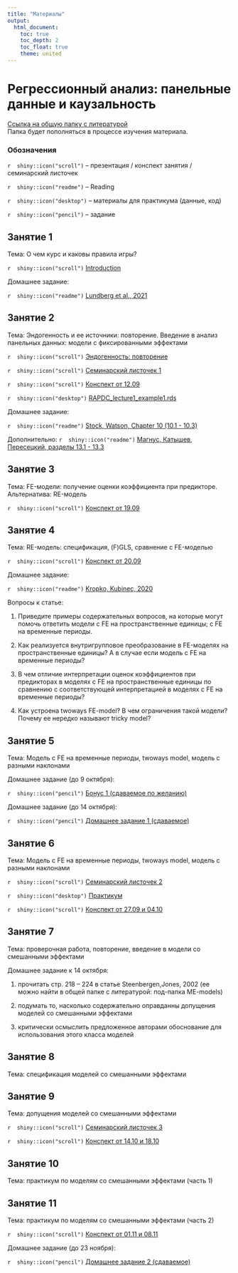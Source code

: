 ```yaml
---
title: "Материалы"
output: 
  html_document:
    toc: true
    toc_depth: 2
    toc_float: true
    theme: united
---
```

# Регрессионный анализ: панельные данные и каузальность

<a href="https://disk.yandex.ru/d/4DB4BVGGpk-nhA" title=>Ссылка на общую папку с литературой</a>  
Папка будет пополняться в процессе изучения материала. 

### Обозначения

`r  shiny::icon("scroll")` -- презентация / конспект занятия / семинарский листочек

`r  shiny::icon("readme")` -- Reading

`r  shiny::icon("desktop")` -- материалы для практикума (данные, код)

`r  shiny::icon("pencil")` -- задание 
 
## Занятие 1
 
Тема: О чем курс и каковы правила игры? 
  
`r  shiny::icon("scroll")` <a href="RAPDC_intro_2022.pdf" title=>Introduction</a> 
 
Домашнее задание: 

`r  shiny::icon("readme")`  <a href="https://disk.yandex.ru/i/1xED4VRC2pIEyw" title=>Lundberg et al., 2021</a>  

## Занятие 2
 
Тема: Эндогенность и ее источники: повторение. 
Введение в анализ панельных данных: модели с фиксированными эффектами   
  
`r  shiny::icon("scroll")` <a href="RAPDC_lecture1_endo_2022.pdf" title=>Эндогенность: повторение</a> 

`r  shiny::icon("scroll")` <a href="RAPDC_seminar1_2022.pdf" title=>Семинарский листочек 1</a> 

`r  shiny::icon("scroll")` <a href="RAPDC_class2_12.09.html" title=>Конспект от 12.09</a> 

`r  shiny::icon("desktop")` <a href="RAPDC_lecture1_example1.rds" title=>RAPDC_lecture1_example1.rds</a> 
 
Домашнее задание: 

`r  shiny::icon("readme")`  <a href="https://disk.yandex.ru/i/G9DO5ZMwYmP2Mw" title=>Stock, Watson, Chapter 10 (10.1 - 10.3)</a>  

Дополнительно: `r  shiny::icon("readme")`  <a href="https://disk.yandex.ru/i/jckSVZKWPqWCMg" title=>Магнус, Катышев, Пересецкий, разделы 13.1 - 13.3</a>  

## Занятие 3
 
Тема: FE-модели: получение оценки коэффициента при предикторе. Альтернатива: RE-модель  

`r  shiny::icon("scroll")` <a href="RAPDC_lecture2.html" title=>Конспект от 19.09</a> 

## Занятие 4
 
Тема: RE-модель: спецификация, (F)GLS, сравнение с FE-моделью

`r  shiny::icon("scroll")` <a href="RAPDC_lecture3.html" title=>Конспект от 20.09</a> 

Домашнее задание: 

`r  shiny::icon("readme")`  <a href="https://disk.yandex.ru/i/V6oQg2xZeysiDg" title=>Kropko, Kubinec, 2020</a>  

Вопросы к статье:

1) Приведите примеры содержательных вопросов, на которые могут помочь ответить модели с FE на пространственные единицы; с FE на временные периоды.

2) Как реализуется внутригрупповое преобразование в FE-моделях на пространственные единицы? А в случае если модель с FE на временные периоды? 

3) В чем отличие интерпретации оценок коэффициентов при предикторах в моделях с FE на пространственные единицы по сравнению с соответствующей интерпретацией в моделях с FE на временные периоды?  

4) Как устроена twoways FE-model? В чем ограничения такой модели? Почему ее нередко называют tricky model? 

## Занятие 5
 
Тема: Модель с FE на временные периоды, twoways model, модель с разными наклонами

Домашнее задание (до 9 октября):

`r  shiny::icon("pencil")` <a href="RAPDC_bonus1_2022.pdf" title=>Бонус 1 (сдаваемое по желанию)</a>

Домашнее задание (до 14 октября): 

`r  shiny::icon("pencil")` <a href="RAPDC_hw1_2022.pdf" title=>Домашнее задание 1 (сдаваемое)</a> 

## Занятие 6
 
Тема: Модель с FE на временные периоды, twoways model, модель с разными наклонами

`r  shiny::icon("scroll")` <a href="RAPDC_seminar2_2022.pdf" title=>Семинарский листочек 2</a> 

`r  shiny::icon("desktop")` <a href="RAPDC_lab1_3.pdf" title=>Практикум</a> 

`r  shiny::icon("scroll")` <a href="RAPDC_lectures4_5.html" title=>Конспект от 27.09 и 04.10</a> 

## Занятие 7 

Тема: проверочная работа, повторение, введение в модели со смешанными эффектами

Домашнее задание к 14 октября: 
 
1) прочитать стр. 218 -- 224 в статье Steenbergen,Jones, 2002 (ее можно найти в общей папке с литературой: под-папка ME-models)
 
2) подумать то, насколько содержательно оправданны допущения моделей со смешанными эффектами 
 
3) критически осмыслить предложенное авторами обоснование для использования этого класса моделей 

## Занятие 8

Тема: спецификация моделей со смешанными эффектами

## Занятие 9

Тема: допущения моделей со смешанными эффектами

`r  shiny::icon("scroll")` <a href="RAPDC_seminar3.pdf" title=>Семинарский листочек 3</a> 

`r  shiny::icon("scroll")` <a href="RAPDC_Lectures_6_7.html" title=>Конспект от 14.10 и 18.10</a> 

## Занятие 10
 
Тема: практикум по моделям со смешанными эффектами (часть 1)

## Занятие 11
 
Тема: практикум по моделям со смешанными эффектами (часть 2)

`r  shiny::icon("scroll")` <a href="RAPDC_01.11_08.11.html" title=>Конспект от 01.11 и 08.11</a> 

Домашнее задание (до 23 ноября): 

`r  shiny::icon("pencil")` <a href="RAPDC_hw2_2022.pdf" title=>Домашнее задание 2 (сдаваемое)</a> 







